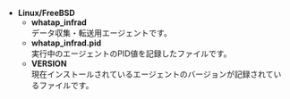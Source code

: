 -   **Linux/FreeBSD**
    -   **whatap_infrad**\
          データ収集・転送用エージェントです。
    -   **whatap_infrad.pid**\
          実行中のエージェントのPID値を記録したファイルです。  
    -   **VERSION**\
          現在インストールされているエージェントのバージョンが記録されているファイルです。  
